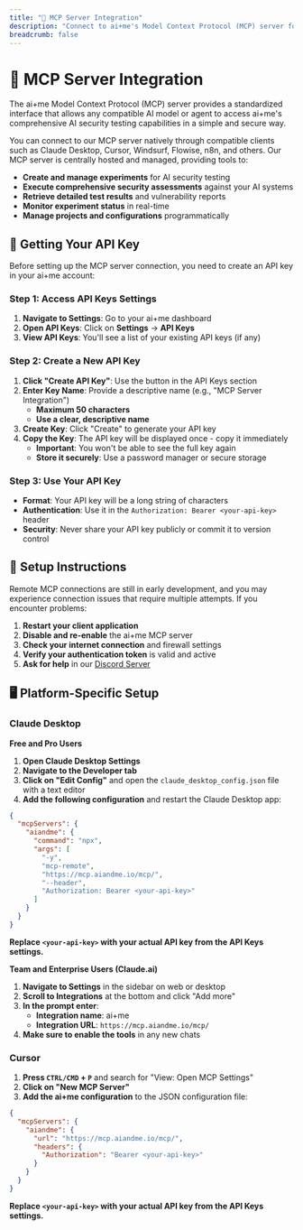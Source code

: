 ```yaml
---
title: "🤖 MCP Server Integration"
description: "Connect to ai+me's Model Context Protocol (MCP) server for seamless AI security testing integration"
breadcrumb: false
---
```


# 🤖 MCP Server Integration

The ai+me Model Context Protocol (MCP) server provides a standardized interface that allows any compatible AI model or agent to access ai+me's comprehensive AI security testing capabilities in a simple and secure way.

You can connect to our MCP server natively through compatible clients such as Claude Desktop, Cursor, Windsurf, Flowise, n8n, and others. Our MCP server is centrally hosted and managed, providing tools to:

- **Create and manage experiments** for AI security testing
- **Execute comprehensive security assessments** against your AI systems
- **Retrieve detailed test results** and vulnerability reports
- **Monitor experiment status** in real-time
- **Manage projects and configurations** programmatically

## 🔑 Getting Your API Key

Before setting up the MCP server connection, you need to create an API key in your ai+me account:

### **Step 1: Access API Keys Settings**

1. **Navigate to Settings**: Go to your ai+me dashboard
2. **Open API Keys**: Click on **Settings** → **API Keys**
3. **View API Keys**: You'll see a list of your existing API keys (if any)

### **Step 2: Create a New API Key**

1. **Click "Create API Key"**: Use the button in the API Keys section
2. **Enter Key Name**: Provide a descriptive name (e.g., "MCP Server Integration")
   - **Maximum 50 characters**
   - **Use a clear, descriptive name**
3. **Create Key**: Click "Create" to generate your API key
4. **Copy the Key**: The API key will be displayed once - copy it immediately
   - **Important**: You won't be able to see the full key again
   - **Store it securely**: Use a password manager or secure storage

### **Step 3: Use Your API Key**

- **Format**: Your API key will be a long string of characters
- **Authentication**: Use it in the `Authorization: Bearer <your-api-key>` header
- **Security**: Never share your API key publicly or commit it to version control

## 🚀 Setup Instructions

Remote MCP connections are still in early development, and you may experience connection issues that require multiple attempts. If you encounter problems:

1. **Restart your client application**
2. **Disable and re-enable** the ai+me MCP server
3. **Check your internet connection** and firewall settings
4. **Verify your authentication token** is valid and active
5. **Ask for help** in our [Discord Server](https://discord.gg/PSHCDz93xW)

## 🖥️ Platform-Specific Setup

### Claude Desktop

**Free and Pro Users**

1. **Open Claude Desktop Settings**
2. **Navigate to the Developer tab**
3. **Click on "Edit Config"** and open the `claude_desktop_config.json` file with a text editor
4. **Add the following configuration** and restart the Claude Desktop app:

```json
{
  "mcpServers": {
    "aiandme": {
      "command": "npx",
      "args": [
        "-y",
        "mcp-remote",
        "https://mcp.aiandme.io/mcp/",
        "--header",
        "Authorization: Bearer <your-api-key>"
      ]
    }
  }
}
```

**Replace `<your-api-key>` with your actual API key from the API Keys settings.**

**Team and Enterprise Users (Claude.ai)**

1. **Navigate to Settings** in the sidebar on web or desktop
2. **Scroll to Integrations** at the bottom and click "Add more"
3. **In the prompt enter**:
   - **Integration name**: ai+me
   - **Integration URL**: `https://mcp.aiandme.io/mcp/`
4. **Make sure to enable the tools** in any new chats

### Cursor

1. **Press `CTRL/CMD` + `P`** and search for "View: Open MCP Settings"
2. **Click on "New MCP Server"**
3. **Add the ai+me configuration** to the JSON configuration file:

```json
{
  "mcpServers": {
    "aiandme": {
      "url": "https://mcp.aiandme.io/mcp/",
      "headers": {
        "Authorization": "Bearer <your-api-key>"
      }
    }
  }
}
```

**Replace `<your-api-key>` with your actual API key from the API Keys settings.**
